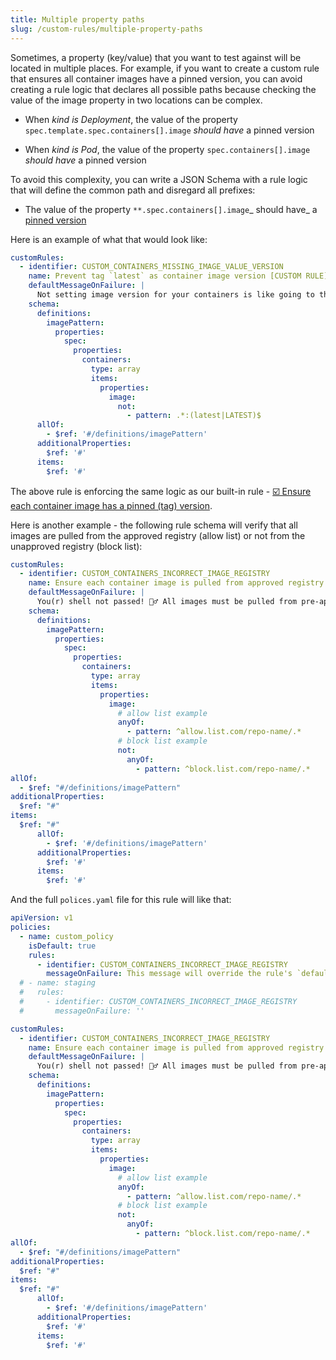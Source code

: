 ```yaml
---
title: Multiple property paths
slug: /custom-rules/multiple-property-paths
---
```


Sometimes, a property (key/value) that you want to test against will be located in multiple places. For example, if you want to create a custom rule that ensures all container images have a pinned version, you can avoid creating a rule logic that declares all possible paths because checking the value of the image property in two locations can be complex.&#x20;

- When _kind is Deployment_, the value of the property `spec.template.spec.containers[].image` _should have_ a pinned version

- When _kind is Pod_, the value of the property `spec.containers[].image` _should have_ a pinned version

To avoid this complexity, you can write a JSON Schema with a rule logic that will define the common path and disregard all prefixes:&#x20;

- The value of the property `**.spec.containers[].image`_ should have_ a [pinned version](https://regex101.com/r/su2NXg/1)&#x20;

Here is an example of what that would look like:

```yaml
customRules:
  - identifier: CUSTOM_CONTAINERS_MISSING_IMAGE_VALUE_VERSION
    name: Prevent tag `latest` as container image version [CUSTOM RULE]
    defaultMessageOnFailure: |
      Not setting image version for your containers is like going to the casino 🎰 - you don't know which version you'll get
    schema:
      definitions:
        imagePattern:
          properties:
            spec:
              properties:
                containers:
                  type: array
                  items:
                    properties:
                      image:
                        not:
                          - pattern: .*:(latest|LATEST)$
      allOf:
        - $ref: '#/definitions/imagePattern'
      additionalProperties:
        $ref: '#'
      items:
        $ref: '#'
```
The above rule is enforcing the same logic as our built-in rule - [☑️ Ensure each container image has a pinned (tag) version](/built-in-rules/ensure-image-pinned-version).

Here is another example - the following rule schema will verify that all images are pulled from the approved registry (allow list) or not from the unapproved registry (block list):

```yaml
customRules:
  - identifier: CUSTOM_CONTAINERS_INCORRECT_IMAGE_REGISTRY
    name: Ensure each container image is pulled from approved registry [CUSTOM RULE]
    defaultMessageOnFailure: |
      You(r) shell not passed! 🧙‍♂️ All images must be pulled from pre-approved registries 
    schema:
      definitions:
        imagePattern:
          properties:
            spec:
              properties:
                containers:
                  type: array
                  items:
                    properties:
                      image:
                        # allow list example
                        anyOf:
                          - pattern: ^allow.list.com/repo-name/.*
                        # block list example
                        not:
                          anyOf:
                            - pattern: ^block.list.com/repo-name/.*
allOf:
  - $ref: "#/definitions/imagePattern"
additionalProperties:
  $ref: "#"
items:
  $ref: "#"
      allOf:
        - $ref: '#/definitions/imagePattern'
      additionalProperties:
        $ref: '#'
      items:
        $ref: '#'
```
And the full `polices.yaml` file for this rule will like that:

```yaml
apiVersion: v1
policies:
  - name: custom_policy
    isDefault: true
    rules:
      - identifier: CUSTOM_CONTAINERS_INCORRECT_IMAGE_REGISTRY
        messageOnFailure: This message will override the rule's `defaultMessageOnFailure` property
  # - name: staging
  #   rules:
  #     - identifier: CUSTOM_CONTAINERS_INCORRECT_IMAGE_REGISTRY
  #       messageOnFailure: ''

customRules:
  - identifier: CUSTOM_CONTAINERS_INCORRECT_IMAGE_REGISTRY
    name: Ensure each container image is pulled from approved registry [CUSTOM RULE]
    defaultMessageOnFailure: |
      You(r) shell not passed! 🧙‍♂️ All images must be pulled from pre-approved registries 
    schema:
      definitions:
        imagePattern:
          properties:
            spec:
              properties:
                containers:
                  type: array
                  items:
                    properties:
                      image:
                        # allow list example
                        anyOf:
                          - pattern: ^allow.list.com/repo-name/.*
                        # block list example
                        not:
                          anyOf:
                            - pattern: ^block.list.com/repo-name/.*
allOf:
  - $ref: "#/definitions/imagePattern"
additionalProperties:
  $ref: "#"
items:
  $ref: "#"
      allOf:
        - $ref: '#/definitions/imagePattern'
      additionalProperties:
        $ref: '#'
      items:
        $ref: '#'
```
